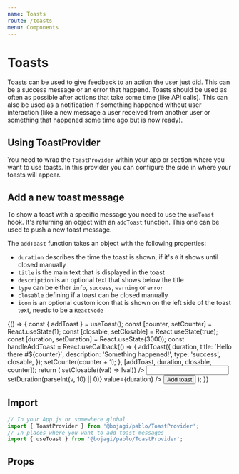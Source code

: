 ```yaml
---
name: Toasts
route: /toasts
menu: Components
---
```



# Toasts

Toasts can be used to give feedback to an action the user just did. This can be a success message or an error
that happend. Toasts should be used as often as possible after actions that take some time (like API calls).
This can also be used as a notification if something happened without user interaction (like a new message
a user received from another user or something that happened some time ago but is now ready).

## Using ToastProvider

You need to wrap the `ToastProvider` within your app or section where you want to use toasts. In this provider
you can configure the side in where your toasts will appear.

## Add a new toast message

To show a toast with a specific message you need to use the `useToast` hook. It's returning an object
with an `addToast` function. This one can be used to push a new toast message.

The `addToast` function takes an object with the following properties:

* `duration` describes the time the toast is shown, if it's `0` it shows until closed manually
* `title` is the main text that is displayed in the toast
* `description` is an optional text that shows below the title
* `type` can be either `info`, `success`, `warning` or `error` 
* `closable` defining if a toast can be closed manually
* `icon` is an optional custom icon that is shown on the left side of the toast text, needs to be a `ReactNode`

<Playground>
  {() => {
    const { addToast } = useToast();
    const [counter, setCounter] = React.useState(1);
    const [closable, setClosable] = React.useState(true);
    const [duration, setDuration] = React.useState(3000);
    const handleAddToast = React.useCallback(() => {
    addToast({
      duration,
      title: `Hello there #${counter}`,
      description: 'Something happened!',
      type: 'success',
      closable,
    });
    setCounter(counter + 1);
  }, [addToast, duration, closable, counter]);
    return (
      <Box>
        <Checkbox
          mb={4}
          label="closable"
          checked={closable}
          onChange={() => setClosable((val) => !val)}
        />
        <Input
          label="Duration (0 for forever)"
          mb={4}
          onChange={(v) => setDuration(parseInt(v, 10) || 0)}
          value={duration}
        />
      <Button onClick={handleAddToast}>Add toast</Button>
    </Box>
    );
  }}
</Playground>

## Import

```js
// In your App.js or somewhere global
import { ToastProvider } from '@bojagi/pablo/ToastProvider';
// In places where you want to add toast messages
import { useToast } from '@bojagi/pablo/ToastProvider';
```

## Props

<Props of={ToastProvider} />
